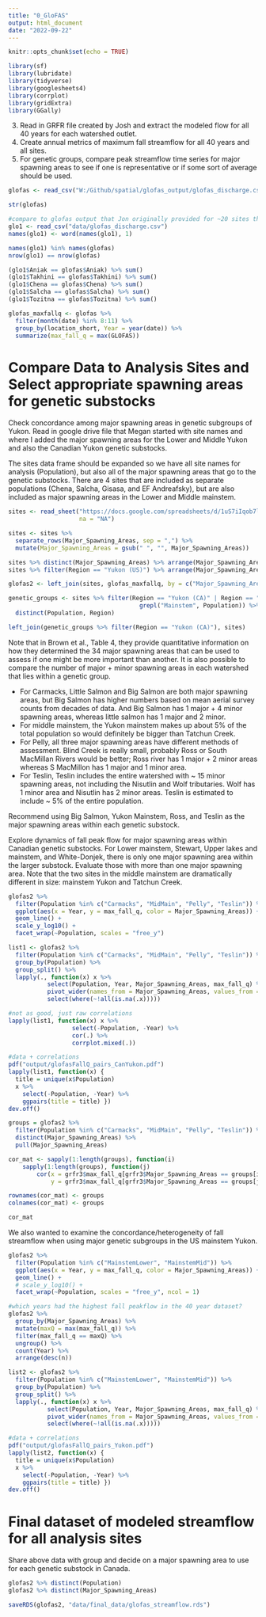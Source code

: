 ```yaml
---
title: "0_GloFAS"
output: html_document
date: "2022-09-22"
---
```




```r
knitr::opts_chunk$set(echo = TRUE)

library(sf)
library(lubridate)
library(tidyverse)
library(googlesheets4)
library(corrplot)
library(gridExtra)
library(GGally)

```



3. Read in GRFR file created by Josh and extract the modeled flow for all 40 years for each watershed outlet.
4. Create annual metrics of maximum fall streamflow for all 40 years and all sites. 
5. For genetic groups, compare peak streamflow time series for major spawning areas to see if one is representative or if some sort of average should be used. 


```r

glofas <- read_csv("W:/Github/spatial/glofas_output/glofas_discharge.csv")

str(glofas)

#compare to glofas output that Jon originally provided for ~20 sites that snapped correctly
glo1 <- read_csv("data/glofas_discharge.csv")
names(glo1) <- word(names(glo1), 1)

names(glo1) %in% names(glofas)
nrow(glo1) == nrow(glofas)

(glo1$Aniak == glofas$Aniak) %>% sum()
(glo1$Takhini == glofas$Takhini) %>% sum()
(glo1$Chena == glofas$Chena) %>% sum()
(glo1$Salcha == glofas$Salcha) %>% sum()
(glo1$Tozitna == glofas$Tozitna) %>% sum()
```
```r

glofas_maxfallq <- glofas %>% 
  filter(month(date) %in% 8:11) %>% 
  group_by(location_short, Year = year(date)) %>% 
  summarize(max_fall_q = max(GLOFAS))


```


# Compare Data to Analysis Sites and Select appropriate spawning areas for genetic substocks

Check concordance among major spawning areas in genetic subgroups of Yukon. Read in google drive file that Megan started with site names and where I added the major spawning areas for the Lower and Middle Yukon and also the Canadian Yukon genetic substocks. 

The sites data frame should be expanded so we have all site names for analysis (Population), but also all of the major spawning areas that go to the genetic substocks. There are 4 sites that are included as separate populations (Chena, Salcha, Gisasa, and EF Andreafsky), but are also included as major spawning areas in the Lower and Middle mainstem. 

```r
sites <- read_sheet("https://docs.google.com/spreadsheets/d/1uS7iIqob7lP5zv94FCtnjfDlQgjBr-D1LCq4RGuLcbI/edit#gid=0",
                    na = "NA")

sites <- sites %>% 
  separate_rows(Major_Spawning_Areas, sep = ",") %>% 
  mutate(Major_Spawning_Areas = gsub(" ", "", Major_Spawning_Areas))

sites %>% distinct(Major_Spawning_Areas) %>% arrange(Major_Spawning_Areas)
sites %>% filter(Region == "Yukon (US)") %>% arrange(Major_Spawning_Areas)

glofas2 <- left_join(sites, glofas_maxfallq, by = c("Major_Spawning_Areas" = "location_short")) 

genetic_groups <- sites %>% filter(Region == "Yukon (CA)" | Region == "Yukon (US)" & 
                                     grepl("Mainstem", Population)) %>% 
  distinct(Population, Region)

left_join(genetic_groups %>% filter(Region == "Yukon (CA)"), sites)

```

Note that in Brown et al., Table 4, they provide quantitative information on how they determined the 34 major spawning areas that can be used to assess if one might be more important than another. It is also possible to compare the number of major + minor spawning areas in each watershed that lies within a genetic group.

* For Carmacks, Little Salmon and Big Salmon are both major spawning areas, but Big Salmon has higher numbers based on mean aerial survey counts from decades of data. And Big Salmon has 1 major + 4 minor spawning areas, whereas little salmon has 1 major and 2 minor.
* For middle mainstem, the Yukon mainstem makes up about 5% of the total population so would definitely be bigger than Tatchun Creek.
* For Pelly, all three major spawning areas have different methods of assessment. Blind Creek is really small, probably Ross or South MacMillan Rivers would be better; Ross river has 1 major + 2 minor areas whereas S MacMillon has 1 major and 1 minor area.
* For Teslin, Teslin includes the entire watershed with ~ 15 minor spawning areas, not including the Nisutlin and Wolf tributaries. Wolf has 1 minor area and Nisutlin has 2 minor areas. Teslin is estimated to include ~ 5% of the entire population.

Recommend using Big Salmon, Yukon Mainstem, Ross, and Teslin as the major spawning areas within each genetic substock.



Explore dynamics of fall peak flow for major spawning areas within Canadian genetic substocks. For Lower mainstem, Stewart, Upper lakes and mainstem, and White-Donjek, there is only one major spawning area within the larger substock. Evaluate those with more than one major spawning area. Note that the two sites in the middle mainstem are dramatically different in size: mainstem Yukon and Tatchun Creek. 

```r
glofas2 %>%  
  filter(Population %in% c("Carmacks", "MidMain", "Pelly", "Teslin")) %>% 
  ggplot(aes(x = Year, y = max_fall_q, color = Major_Spawning_Areas)) +
  geom_line() +
  scale_y_log10() +
  facet_wrap(~Population, scales = "free_y")
```


```r
list1 <- glofas2 %>%
  filter(Population %in% c("Carmacks", "MidMain", "Pelly", "Teslin")) %>%
  group_by(Population) %>%
  group_split() %>%
  lapply(., function(x) x %>%
           select(Population, Year, Major_Spawning_Areas, max_fall_q) %>%
           pivot_wider(names_from = Major_Spawning_Areas, values_from = max_fall_q) %>%
           select(where(~!all(is.na(.x)))))

#not as good, just raw correlations
lapply(list1, function(x) x %>%
                  select(-Population, -Year) %>%
                  cor(.) %>%
                  corrplot.mixed(.))

#data + correlations
pdf("output/glofasFallQ_pairs_CanYukon.pdf")
lapply(list1, function(x) {
  title = unique(x$Population)
  x %>% 
    select(-Population, -Year) %>% 
    ggpairs(title = title) }) 
dev.off()

```



```r
groups = glofas2 %>% 
  filter(Population %in% c("Carmacks", "MidMain", "Pelly", "Teslin")) %>% 
  distinct(Major_Spawning_Areas) %>% 
  pull(Major_Spawning_Areas)

cor_mat <- sapply(1:length(groups), function(i)
    sapply(1:length(groups), function(j)
        cor(x = grfr3$max_fall_q[grfr3$Major_Spawning_Areas == groups[i]], 
            y = grfr3$max_fall_q[grfr3$Major_Spawning_Areas == groups[j]])))

rownames(cor_mat) <- groups
colnames(cor_mat) <- groups

cor_mat
```

We also wanted to examine the concordance/heterogeneity of fall streamflow when using major genetic subgroups in the US mainstem Yukon.

```r

glofas2 %>%  
  filter(Population %in% c("MainstemLower", "MainstemMid")) %>% 
  ggplot(aes(x = Year, y = max_fall_q, color = Major_Spawning_Areas)) +
  geom_line() +
  # scale_y_log10() +
  facet_wrap(~Population, scales = "free_y", ncol = 1)

#which years had the highest fall peakflow in the 40 year dataset?
glofas2 %>% 
  group_by(Major_Spawning_Areas) %>% 
  mutate(maxQ = max(max_fall_q)) %>% 
  filter(max_fall_q == maxQ) %>% 
  ungroup() %>% 
  count(Year) %>% 
  arrange(desc(n))
```

```r
list2 <- glofas2 %>% 
  filter(Population %in% c("MainstemLower", "MainstemMid")) %>% 
  group_by(Population) %>% 
  group_split() %>% 
  lapply(., function(x) x %>% 
           select(Population, Year, Major_Spawning_Areas, max_fall_q) %>% 
           pivot_wider(names_from = Major_Spawning_Areas, values_from = max_fall_q) %>% 
           select(where(~!all(is.na(.x)))))

#data + correlations
pdf("output/glofasFallQ_pairs_Yukon.pdf")
lapply(list2, function(x) {
  title = unique(x$Population)
  x %>% 
    select(-Population, -Year) %>% 
    ggpairs(title = title) }) 
dev.off()

```



# Final dataset of modeled streamflow for all analysis sites

Share above data with group and decide on a major spawning area to use for each genetic substock in Canada.

```r
glofas2 %>% distinct(Population)
glofas2 %>% distinct(Major_Spawning_Areas)

saveRDS(glofas2, "data/final_data/glofas_streamflow.rds")

```

